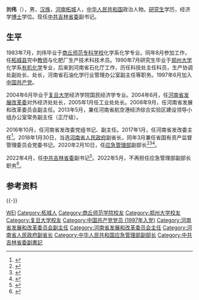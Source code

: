 {{Otheruses|other=名为刘伟的其他人物|刘伟}}

'''刘伟'''（{{bd|1965年|6月||catIdx=Liu刘}}），男，[[汉族|汉族]]，[[河南省|河南]][[柘城县|柘城]]人，[[中华人民共和国|中华人民共和国]]政治人物。[[研究生|研究生]]学历，经济学[[博士|博士]]学位。现任[[中共吉林省委|中共吉林省委]]副书记。

== 生平 ==
1983年7月，刘伟毕业于[[商丘师范学院|商丘师范专科学校]]化学系化学专业。同年8月参加工作，任[[柘城县|柘城县]]完中[[教师|教师]]与化肥厂生产技术科技术员。1990年7月研究生毕业于[[郑州大学|郑州大学]]化学系[[有机化学|有机化学]]专业，后来到河南省石化厅工作，历任科技处主任科员，生产协调处副处长、处长，河南省石油化学行业管理办公室副主任等职务。1997年6月加入[[中国共产党|中国共产党]]。

2004年6月毕业于[[复旦大学|复旦大学]]经济学院国民经济学专业。2004年6月，任[[河南省发展改革委|河南省发展改革委]]对外经济处处长，2005年1月任工业处处长。2008年9月，任河南省发展和改革委员会副主任。2013年5月，兼任河南省航空港经济综合实验区建设领导小组办公室常务副主任（正厅级）。

2016年10月，任河南省发改委党组书记、副主任。2017年1月，任河南省发改委主任<ref>{{cite web|title=刘伟任河南省发改委主任 宋虎振任省农业厅厅长|url=http://district.ce.cn/newarea/sddy/201701/10/t20170110_19500475.shtml|accessdate=|date=2017-01-10|publisher=中国经济网|language=|archive-url=https://web.archive.org/web/20190915162438/http://district.ce.cn/newarea/sddy/201701/10/t20170110_19500475.shtml|archive-date=2019-09-15|dead-url=no}}</ref>。2018年1月30日，当选[[河南省人民政府|河南省人民政府]]副省长，同年3月兼任省国有资产监督管理委员会党委书记。2020年2月10日，任[[中华人民共和国应急管理部|应急管理部]]副部长<ref>{{Cite web|title=国务院任免国家工作人员（2020年2月10日）|url=http://www.xinhuanet.com/2020-02/10/c_1125555125.htm|accessdate=2021-02-12|work=新华网|archive-date=2020-08-11|archive-url=https://web.archive.org/web/20200811114747/http://www.xinhuanet.com/2020-02/10/c_1125555125.htm}}</ref><ref>{{Cite web|title=国务院任免国家工作人员（2020年2月10日）|url=http://www.gov.cn/xinwen/2020-02/10/content_5476786.htm|accessdate=2021-02-12|work=中国政府网|archive-date=2020-07-16|archive-url=https://web.archive.org/web/20200716040635/http://www.gov.cn/xinwen/2020-02/10/content_5476786.htm}}</ref><ref>{{cite web |title=刘伟同志简历 |url=https://www.mem.gov.cn/jg/ldxx/lw/ |website=应急管理部 |accessdate=2020-02-13 |archive-date=2020-10-21 |archive-url=https://web.archive.org/web/20201021222151/https://www.mem.gov.cn/jg/ldxx/lw/ |dead-url=no }}</ref>。

2022年4月，任[[中国共产党吉林省委员会|中共吉林省委]]副书记<ref>{{Cite web|title=刘伟任吉林省委副书记|url=https://news.bjd.com.cn/2022/04/19/10072658.shtml|access-date=2022-04-19|date=2022-04-19|publisher=京报网}}</ref>。2022年5月，不再担任应急管理部副部长职务<ref>{{cite web |title=国务院任免国家工作人员 |url=http://www.news.cn/politics/2022-05/17/c_1128658767.htm |website=新华网 |accessdate=2022-05-17 |archive-date=2022-05-18 |archive-url=https://web.archive.org/web/20220518080553/http://www.news.cn/politics/2022-05/17/c_1128658767.htm }}</ref>。

== 参考资料 ==
{{Reflist}}

{{-}}
{{start box}}
{{s-ppo|cpc}}
{{s-before|[[高广滨|高广滨]]}}
{{s-title|[[中国共产党吉林省委员会|中国共产党吉林省委员会]]专职副书记|2022年4月－}}
{{s-inc}}
{{s-gov|prc}}
{{s-before|[[孙廷喜|孙廷喜]]}}
{{s-title|[[河南省发展和改革委员会|河南省发展和改革委员会]]主任|2017年1月－2018年3月}}
{{s-after|[[何雄|何雄]]}}
{{end box}}
{{吉林省领导人}}
{{Authority control}}
{{DEFAULTSORT:Liu刘}}
[[Category:刘姓|WEI]]
[[Category:柘城人|Category:柘城人]]
[[Category:商丘师范学院校友|Category:商丘师范学院校友]]
[[Category:郑州大学校友|Category:郑州大学校友]]
[[Category:复旦大学校友|Category:复旦大学校友]]
[[Category:中国共产党党员_(1997年入党)|Category:中国共产党党员 (1997年入党)]]
[[Category:河南省发展和改革委员会副主任|Category:河南省发展和改革委员会副主任]]
[[Category:河南省发展和改革委员会主任|Category:河南省发展和改革委员会主任]]
[[Category:河南省人民政府副省长|Category:河南省人民政府副省长]]
[[Category:中华人民共和国应急管理部副部长|Category:中华人民共和国应急管理部副部长]]
[[Category:中共吉林省委副書記|Category:中共吉林省委副書記]]